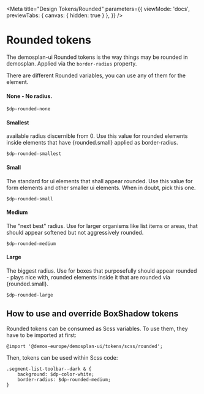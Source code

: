 
<Meta
  title="Design Tokens/Rounded"
  parameters={{
    viewMode: 'docs',
    previewTabs: {
      canvas: {
        hidden: true
      }
    },
  }} />


# Rounded tokens

The demosplan-ui Rounded tokens is the way things may be rounded in demosplan. Applied via the `border-radius` property.

There are different Rounded variables, you can use any of them for the element.

#### None - No radius.
```
$dp-rounded-none
```

#### Smallest
available radius discernible from 0. Use this value for rounded elements inside elements that have {rounded.small} applied as border-radius.
```
$dp-rounded-smallest
```

#### Small
The standard for ui elements that shall appear rounded. Use this value for form elements and other smaller ui elements. When in doubt, pick this one.
```
$dp-rounded-small
```

#### Medium
The "next best" radius. Use for larger organisms like list items or areas, that should appear softened but not aggressively rounded.
```
$dp-rounded-medium
```

#### Large
The biggest radius. Use for boxes that purposefully should appear rounded - plays nice with, rounded elements inside it that are rounded via {rounded.small}.
```
$dp-rounded-large
```

## How to use and override BoxShadow tokens

Rounded tokens can be consumed as Scss variables. To use them, they have to be imported at first:

```
@import '@demos-europe/demosplan-ui/tokens/scss/rounded';
```

Then, tokens can be used within Scss code:

```
.segment-list-toolbar--dark & {
    background: $dp-color-white;
    border-radius: $dp-rounded-medium;
}
```

